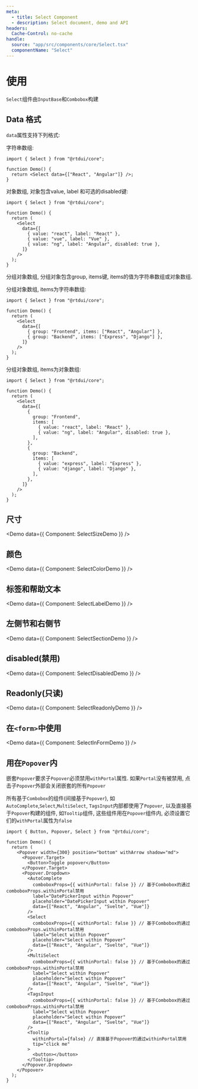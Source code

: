 ```yaml
---
meta:
  - title: Select Component
  - description: Select document, demo and API
headers:
  Cache-Control: no-cache
handle:
  source: "app/src/components/core/Select.tsx"
  componentName: "Select"
---
```



# 使用

`Select`组件由`InputBase`和`Combobox`构建

## Data 格式

`data`属性支持下列格式:

字符串数组:

```tsx
import { Select } from "@rtdui/core";

function Demo() {
  return <Select data={["React", "Angular"]} />;
}
```

对象数组, 对象包含value, label 和可选的disabled键:

```tsx
import { Select } from "@rtdui/core";

function Demo() {
  return (
    <Select
      data={[
        { value: "react", label: "React" },
        { value: "vue", label: "Vue" },
        { value: "ng", label: "Angular", disabled: true },
      ]}
    />
  );
}
```

分组对象数组, 分组对象包含group, items键, items的值为字符串数组或对象数组.

分组对象数组, items为字符串数组:

```tsx
import { Select } from "@rtdui/core";

function Demo() {
  return (
    <Select
      data={[
        { group: "Frontend", items: ["React", "Angular"] },
        { group: "Backend", items: ["Express", "Django"] },
      ]}
    />
  );
}
```

分组对象数组, items为对象数组:

```tsx
import { Select } from "@rtdui/core";

function Demo() {
  return (
    <Select
      data={[
        {
          group: "Frontend",
          items: [
            { value: "react", label: "React" },
            { value: "ng", label: "Angular", disabled: true },
          ],
        },
        {
          group: "Backend",
          items: [
            { value: "express", label: "Express" },
            { value: "django", label: "Django" },
          ],
        },
      ]}
    />
  );
}
```

## 尺寸

<Demo data={{ Component: SelectSizeDemo }} />

## 颜色

<Demo data={{ Component: SelectColorDemo }} />

## 标签和帮助文本

<Demo data={{ Component: SelectLabelDemo }} />

## 左侧节和右侧节

<Demo data={{ Component: SelectSectionDemo }} />

## disabled(禁用)

<Demo data={{ Component: SelectDisabledDemo }} />

## Readonly(只读)

<Demo data={{ Component: SelectReadonlyDemo }} />

## 在`<form>`中使用

<Demo data={{ Component: SelectInFormDemo }} />

## 用在`Popover`内

嵌套`Popover`要求子`Popover`必须禁用`withPortal`属性. 如果`Portal`没有被禁用, 点击子`Popover`外部会关闭嵌套的所有`Popover`

所有基于`Combobox`的组件(间接基于`Popover`), 如`AutoComplete`,`Select`,`MultiSelect`, `TagsInput`内部都使用了`Popover`, 以及直接基于`Popover`构建的组件, 如`Tooltip`组件, 这些组件用在`Popover`组件内, 必须设置它们的`withPortal`属性为`false`

```tsx
import { Button, Popover, Select } from "@rtdui/core";

function Demo() {
  return (
    <Popover width={300} position="bottom" withArrow shadow="md">
      <Popover.Target>
        <Button>Toggle popover</Button>
      </Popover.Target>
      <Popover.Dropdown>
        <AutoComplete
          comboboxProps={{ withinPortal: false }} // 基于Combobox的通过comboboxProps.withinPortal禁用
          label="DatePickerInput within Popover"
          placeholder="DatePickerInput within Popover"
          data={["React", "Angular", "Svelte", "Vue"]}
        />
        <Select
          comboboxProps={{ withinPortal: false }} // 基于Combobox的通过comboboxProps.withinPortal禁用
          label="Select within Popover"
          placeholder="Select within Popover"
          data={["React", "Angular", "Svelte", "Vue"]}
        />
        <MultiSelect
          comboboxProps={{ withinPortal: false }} // 基于Combobox的通过comboboxProps.withinPortal禁用
          label="Select within Popover"
          placeholder="Select within Popover"
          data={["React", "Angular", "Svelte", "Vue"]}
        />
        <TagsInput
          comboboxProps={{ withinPortal: false }} // 基于Combobox的通过comboboxProps.withinPortal禁用
          label="Select within Popover"
          placeholder="Select within Popover"
          data={["React", "Angular", "Svelte", "Vue"]}
        />
        <Tooltip
          withinPortal={false} // 直接基于Popover的通过withinPortal禁用
          tip="click me"
        >
          <button></button>
        </Tooltip>
      </Popover.Dropdown>
    </Popover>
  );
}
```

